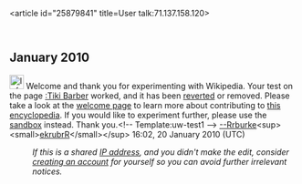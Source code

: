 <article id="25879841" title=User talk:71.137.158.120>
	<talkpage id="25879841" title="User talk:71.137.158.120">


== January 2010 ==
[[File:Information.svg|25px]] Welcome and thank you for experimenting with Wikipedia. Your test on the page [[:Tiki Barber]] worked, and it has been [[Help:Reverting|reverted]] or removed. Please take a look at the [[Wikipedia:Introduction|welcome page]] to learn more about contributing to [[Wikipedia|this encyclopedia]]. If you would like to experiment further, please use the [[Wikipedia:Sandbox|sandbox]] instead. Thank you.&lt;!-- Template:uw-test1 --&gt; [[User:Rrburke|--Rrburke]]&lt;sup&gt;&lt;small&gt;[[User talk:Rrburke|ekrubrR]]&lt;/small&gt;&lt;/sup&gt; 16:02, 20 January 2010 (UTC)
:''If this is a shared [[IP address]], and you didn't make the edit, consider [[Wikipedia:Why create an account?|creating an account]] for yourself so you can avoid further irrelevant notices.''
	</talkpage>
</article>